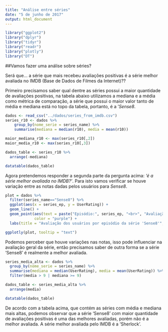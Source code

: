 ```yaml
---
title: "Análise entre séries"
date: "5 de junho de 2017"
output: html_document
---
```


```r
library("ggplot2")
library("dplyr")
library("tidyr")
library("readr")
library("plotly")
library("DT")
```

##Vamos fazer uma análise sobre séries?

Será que...
  a série que mais recebeu avaliações positivas é a série melhor avaliada no IMDB (Base de Dados de Filmes da Internet)??


  Primeiro precisamos saber qual dentre as séries possui a maior quantidade de avaliações positivas, na tabela abaixo utilizamos a mediana e a média como métrica de comparação, a série que possui o maior valor tanto de média e mediana está no topo da tabela, portanto, é a '*Sense8*.
  
```r
dados <- read_csv("../dados/series_from_imdb.csv")
series_r10 <- dados %>% 
    group_by(nome_serie = series_name) %>% 
    summarise(mediana = median(r10), media = mean(r10))

maior_mediana_r10 <- max(series_r10[,2])
maior_media_r10 <- max(series_r10[,3])

dados_table <- series_r10 %>% 
  arrange(-mediana)

datatable(dados_table)
```


Agora pretendemos responder a segunda parte da pergunta acima: *‘é a série melhor avaliada no IMDB?’*. Para isto vamos verificar se houve variação entre as notas dadas pelos usuários para *Sense8*.


```r
plot = dados %>%  
  filter(series_name=="Sense8") %>%
  ggplot(aes(x = series_ep, y = UserRating)) + 
  geom_line() + 
  geom_point(aes(text = paste("Episódio:", series_ep, "<br>", "Avaliação:", UserRating)), 
             color = "purple") +
  labs(title = "Avaliação dos usuários por episódio da série 'Sense8'", x = "Episódios", y = "Avaliações dos usuários")

ggplotly(plot, tooltip = "text")
```


Podemos perceber que houve variações nas notas, isso pode influenciar na avaliação geral da série, então precisamos saber de outra forma se a série ‘Sense8’ é realmente a melhor avaliada. 


```r
series_media_alta <- dados %>% 
  group_by(nome_serie = series_name) %>% 
  summarise(mediana = median(UserRating), media = mean(UserRating)) %>% 
  filter(media > 9 | mediana >= 9)

dados_table <- series_media_alta %>% 
  arrange(media)

datatable(dados_table)
```

De acordo com a tabela acima, que contém as séries com média e mediana mais altas, podemos observar que a série ‘Sense8’ com maior quantidade de avaliações positivas é uma das melhores avaliadas, porém não é a melhor avaliada. A série melhor avaliada pelo IMDB é a ‘Sherlock’.
